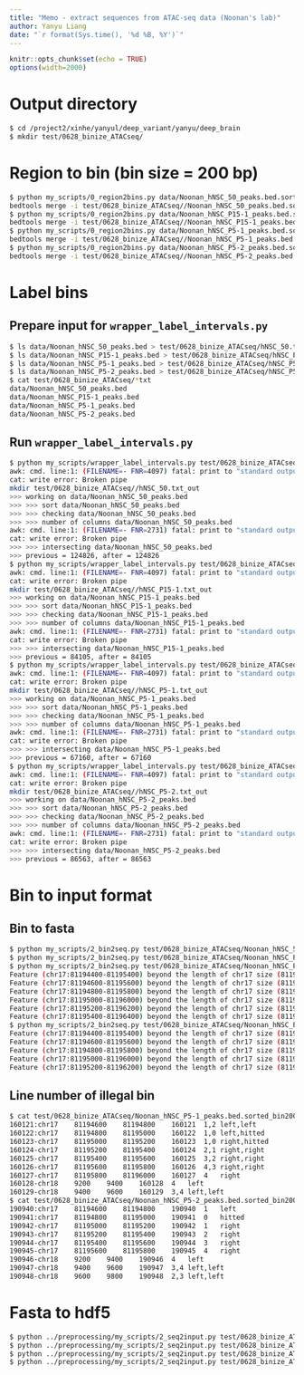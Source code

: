 ```yaml
---
title: "Memo - extract sequences from ATAC-seq data (Noonan's lab)"
author: Yanyu Liang
date: "`r format(Sys.time(), '%d %B, %Y')`"
---
```

  
<style>
pre code, pre, code {
  white-space: pre !important;
  overflow-x: scroll !important;
  word-break: keep-all !important;
  word-wrap: initial !important;
}
</style>
  
```r
knitr::opts_chunk$set(echo = TRUE)
options(width=2000)
```

# Output directory

```bash
$ cd /project2/xinhe/yanyul/deep_variant/yanyu/deep_brain
$ mkdir test/0628_binize_ATACseq/
```

# Region to bin (bin size = 200 bp)

```bash
$ python my_scripts/0_region2bins.py data/Noonan_hNSC_50_peaks.bed.sorted.intersect test/0628_binize_ATACseq/
bedtools merge -i test/0628_binize_ATACseq//Noonan_hNSC_50_peaks.bed.sorted_bin200.bed.sorted -d -1 -c 4,5 -o collapse,collapse > test/0628_binize_ATACseq//Noonan_hNSC_50_peaks.bed.sorted_bin200.bed.sorted.merged
$ python my_scripts/0_region2bins.py data/Noonan_hNSC_P15-1_peaks.bed.sorted.intersect test/0628_binize_ATACseq/
bedtools merge -i test/0628_binize_ATACseq//Noonan_hNSC_P15-1_peaks.bed.sorted_bin200.bed.sorted -d -1 -c 4,5 -o collapse,collapse > test/0628_binize_ATACseq//Noonan_hNSC_P15-1_peaks.bed.sorted_bin200.bed.sorted.merged
$ python my_scripts/0_region2bins.py data/Noonan_hNSC_P5-1_peaks.bed.sorted.intersect test/0628_binize_ATACseq/
bedtools merge -i test/0628_binize_ATACseq//Noonan_hNSC_P5-1_peaks.bed.sorted_bin200.bed.sorted -d -1 -c 4,5 -o collapse,collapse > test/0628_binize_ATACseq//Noonan_hNSC_P5-1_peaks.bed.sorted_bin200.bed.sorted.merged
$ python my_scripts/0_region2bins.py data/Noonan_hNSC_P5-2_peaks.bed.sorted.intersect test/0628_binize_ATACseq/
bedtools merge -i test/0628_binize_ATACseq//Noonan_hNSC_P5-2_peaks.bed.sorted_bin200.bed.sorted -d -1 -c 4,5 -o collapse,collapse > test/0628_binize_ATACseq//Noonan_hNSC_P5-2_peaks.bed.sorted_bin200.bed.sorted.merged
```

# Label bins

## Prepare input for `wrapper_label_intervals.py`

```bash
$ ls data/Noonan_hNSC_50_peaks.bed > test/0628_binize_ATACseq/hNSC_50.txt
$ ls data/Noonan_hNSC_P15-1_peaks.bed > test/0628_binize_ATACseq/hNSC_P15-1.txt
$ ls data/Noonan_hNSC_P5-1_peaks.bed > test/0628_binize_ATACseq/hNSC_P5-1.txt
$ ls data/Noonan_hNSC_P5-2_peaks.bed > test/0628_binize_ATACseq/hNSC_P5-2.txt
$ cat test/0628_binize_ATACseq/*txt
data/Noonan_hNSC_50_peaks.bed
data/Noonan_hNSC_P15-1_peaks.bed
data/Noonan_hNSC_P5-1_peaks.bed
data/Noonan_hNSC_P5-2_peaks.bed
```

## Run `wrapper_label_intervals.py`

```bash
$ python my_scripts/wrapper_label_intervals.py test/0628_binize_ATACseq/Noonan_hNSC_50_peaks.bed.sorted_bin200.bed.sorted.merged.final test/0628_binize_ATACseq/hNSC_50.txt test/0628_binize_ATACseq/
awk: cmd. line:1: (FILENAME=- FNR=4097) fatal: print to "standard output" failed (Broken pipe)
cat: write error: Broken pipe
mkdir test/0628_binize_ATACseq//hNSC_50.txt_out
>>> working on data/Noonan_hNSC_50_peaks.bed
>>> >>> sort data/Noonan_hNSC_50_peaks.bed
>>> >>> checking data/Noonan_hNSC_50_peaks.bed
>>> >>> number of columns data/Noonan_hNSC_50_peaks.bed
awk: cmd. line:1: (FILENAME=- FNR=2731) fatal: print to "standard output" failed (Broken pipe)
cat: write error: Broken pipe
>>> >>> intersecting data/Noonan_hNSC_50_peaks.bed
>>> previous = 124826, after = 124826
$ python my_scripts/wrapper_label_intervals.py test/0628_binize_ATACseq/Noonan_hNSC_P15-1_peaks.bed.sorted_bin200.bed.sorted.merged.final test/0628_binize_ATACseq/hNSC_P15-1.txt test/0628_binize_ATACseq/
awk: cmd. line:1: (FILENAME=- FNR=4097) fatal: print to "standard output" failed (Broken pipe)
cat: write error: Broken pipe
mkdir test/0628_binize_ATACseq//hNSC_P15-1.txt_out
>>> working on data/Noonan_hNSC_P15-1_peaks.bed
>>> >>> sort data/Noonan_hNSC_P15-1_peaks.bed
>>> >>> checking data/Noonan_hNSC_P15-1_peaks.bed
>>> >>> number of columns data/Noonan_hNSC_P15-1_peaks.bed
awk: cmd. line:1: (FILENAME=- FNR=2731) fatal: print to "standard output" failed (Broken pipe)
cat: write error: Broken pipe
>>> >>> intersecting data/Noonan_hNSC_P15-1_peaks.bed
>>> previous = 84105, after = 84105
$ python my_scripts/wrapper_label_intervals.py test/0628_binize_ATACseq/Noonan_hNSC_P5-1_peaks.bed.sorted_bin200.bed.sorted.merged.final test/0628_binize_ATACseq/hNSC_P5-1.txt test/0628_binize_ATACseq/
awk: cmd. line:1: (FILENAME=- FNR=4097) fatal: print to "standard output" failed (Broken pipe)
cat: write error: Broken pipe
mkdir test/0628_binize_ATACseq//hNSC_P5-1.txt_out
>>> working on data/Noonan_hNSC_P5-1_peaks.bed
>>> >>> sort data/Noonan_hNSC_P5-1_peaks.bed
>>> >>> checking data/Noonan_hNSC_P5-1_peaks.bed
>>> >>> number of columns data/Noonan_hNSC_P5-1_peaks.bed
awk: cmd. line:1: (FILENAME=- FNR=2731) fatal: print to "standard output" failed (Broken pipe)
cat: write error: Broken pipe
>>> >>> intersecting data/Noonan_hNSC_P5-1_peaks.bed
>>> previous = 67160, after = 67160
$ python my_scripts/wrapper_label_intervals.py test/0628_binize_ATACseq/Noonan_hNSC_P5-2_peaks.bed.sorted_bin200.bed.sorted.merged.final test/0628_binize_ATACseq/hNSC_P5-2.txt test/0628_binize_ATACseq/
awk: cmd. line:1: (FILENAME=- FNR=4097) fatal: print to "standard output" failed (Broken pipe)
cat: write error: Broken pipe
mkdir test/0628_binize_ATACseq//hNSC_P5-2.txt_out
>>> working on data/Noonan_hNSC_P5-2_peaks.bed
>>> >>> sort data/Noonan_hNSC_P5-2_peaks.bed
>>> >>> checking data/Noonan_hNSC_P5-2_peaks.bed
>>> >>> number of columns data/Noonan_hNSC_P5-2_peaks.bed
awk: cmd. line:1: (FILENAME=- FNR=2731) fatal: print to "standard output" failed (Broken pipe)
cat: write error: Broken pipe
>>> >>> intersecting data/Noonan_hNSC_P5-2_peaks.bed
>>> previous = 86563, after = 86563
```

# Bin to input format

## Bin to fasta

```bash
$ python my_scripts/2_bin2seq.py test/0628_binize_ATACseq/Noonan_hNSC_50_peaks.bed.sorted_bin200.bed.sorted.merged.final
$ python my_scripts/2_bin2seq.py test/0628_binize_ATACseq/Noonan_hNSC_P15-1_peaks.bed.sorted_bin200.bed.sorted.merged.final
$ python my_scripts/2_bin2seq.py test/0628_binize_ATACseq/Noonan_hNSC_P5-1_peaks.bed.sorted_bin200.bed.sorted.merged.final
Feature (chr17:81194400-81195400) beyond the length of chr17 size (81195210 bp).  Skipping.
Feature (chr17:81194600-81195600) beyond the length of chr17 size (81195210 bp).  Skipping.
Feature (chr17:81194800-81195800) beyond the length of chr17 size (81195210 bp).  Skipping.
Feature (chr17:81195000-81196000) beyond the length of chr17 size (81195210 bp).  Skipping.
Feature (chr17:81195200-81196200) beyond the length of chr17 size (81195210 bp).  Skipping.
Feature (chr17:81195400-81196400) beyond the length of chr17 size (81195210 bp).  Skipping.
$ python my_scripts/2_bin2seq.py test/0628_binize_ATACseq/Noonan_hNSC_P5-2_peaks.bed.sorted_bin200.bed.sorted.merged.final
Feature (chr17:81194400-81195400) beyond the length of chr17 size (81195210 bp).  Skipping.
Feature (chr17:81194600-81195600) beyond the length of chr17 size (81195210 bp).  Skipping.
Feature (chr17:81194800-81195800) beyond the length of chr17 size (81195210 bp).  Skipping.
Feature (chr17:81195000-81196000) beyond the length of chr17 size (81195210 bp).  Skipping.
Feature (chr17:81195200-81196200) beyond the length of chr17 size (81195210 bp).  Skipping.
```

## Line number of illegal bin

```bash
$ cat test/0628_binize_ATACseq/Noonan_hNSC_P5-1_peaks.bed.sorted_bin200.bed.sorted.merged.final|grep -n 81194800 -A 7
160121:chr17	81194600	81194800	160121	1,2	left,left
160122:chr17	81194800	81195000	160122	1,0	left,hitted
160123-chr17	81195000	81195200	160123	1,0	right,hitted
160124-chr17	81195200	81195400	160124	2,1	right,right
160125-chr17	81195400	81195600	160125	3,2	right,right
160126-chr17	81195600	81195800	160126	4,3	right,right
160127-chr17	81195800	81196000	160127	4	right
160128-chr18	9200	9400	160128	4	left
160129-chr18	9400	9600	160129	3,4	left,left
$ cat test/0628_binize_ATACseq/Noonan_hNSC_P5-2_peaks.bed.sorted_bin200.bed.sorted.merged.final|grep -n 81194800 -A 7
190940:chr17	81194600	81194800	190940	1	left
190941:chr17	81194800	81195000	190941	0	hitted
190942-chr17	81195000	81195200	190942	1	right
190943-chr17	81195200	81195400	190943	2	right
190944-chr17	81195400	81195600	190944	3	right
190945-chr17	81195600	81195800	190945	4	right
190946-chr18	9200	9400	190946	4	left
190947-chr18	9400	9600	190947	3,4	left,left
190948-chr18	9600	9800	190948	2,3	left,left
```

# Fasta to hdf5

```bash
$ python ../preprocessing/my_scripts/2_seq2input.py test/0628_binize_ATACseq/Noonan_hNSC_50_peaks.bed.sorted_bin200.bed.sorted.merged.final.expended.fa test/0628_binize_ATACseq/hNSC_50.txt_out/
$ python ../preprocessing/my_scripts/2_seq2input.py test/0628_binize_ATACseq/Noonan_hNSC_P15-1_peaks.bed.sorted_bin200.bed.sorted.merged.final.expended.fa test/0628_binize_ATACseq/hNSC_P15-1.txt_out/
$ python ../preprocessing/my_scripts/2_seq2input.py test/0628_binize_ATACseq/Noonan_hNSC_P5-1_peaks.bed.sorted_bin200.bed.sorted.merged.final.expended.fa test/0628_binize_ATACseq/hNSC_P5-1.txt_out/
$ python ../preprocessing/my_scripts/2_seq2input.py test/0628_binize_ATACseq/Noonan_hNSC_P5-2_peaks.bed.sorted_bin200.bed.sorted.merged.final.expended.fa test/0628_binize_ATACseq/hNSC_P5-2.txt_out/
```